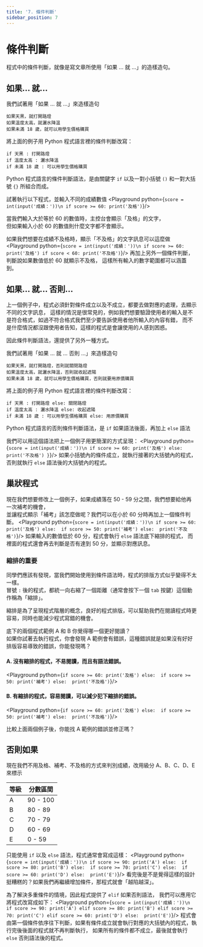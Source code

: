 ```yaml
---
title: '7. 條件判斷'
sidebar_position: 7
---
```


# 條件判斷
程式中的條件判斷，就像是寫文章所使用「如果 ... 就 ...」的造樣造句。

## 如果... 就...
我們試著用「如果 ... 就 ...」來造樣造句
```
如果天黑，就打開路燈
如果溫度太高，就灑水降溫
如果未滿 18 歲，就可以用學生價格購買
```

將上面的例子用 Python 程式語言裡的條件判斷改寫：
```
if 天黑 : 打開路燈
if 溫度太高 : 灑水降溫
if 未滿 18 歲 : 可以用學生價格購買
```

Python 程式語言的條件判斷語法，是由關鍵字 `if` 以及一對小括號 `()` 和一對大括號 `{}` 所組合而成。

試著執行以下程式，並輸入不同的成績數值
<Playground python={`
score = int(input('成績：'))\n
if score >= 60:
    print('及格')
`}/>

當我們輸入大於等於 60 的數值時，主控台會顯示「及格」的文字，<br/>但如果輸入小於 60 的數值則什麼文字都不會顯示。

如果我們想要在成績不及格時，顯示「不及格」的文字訊息可以這麼做
<Playground python={`
score = int(input('成績：'))\n
if score >= 60:
    print('及格')
if score < 60:
    print('不及格')
`}/>
再加上另外一個條件判斷，判斷說如果數值低於 60 就顯示不及格，
這樣所有輸入的數字範圍都可以涵蓋到。

## 如果... 就... 否則...
上一個例子中，程式必須針對條件成立以及不成立，都要去做對應的處理，去顯示不同的文字訊息，
這樣的情況是很常見的，例如我們想要驗證使用者的輸入是不是符合格式，如過不符合格式我們至少要告訴使用者他所輸入的內容有錯，
而不是什麼情況都沒跟使用者告知，這樣的程式是會讓使用的人感到困惑。

因此條件判斷語法，還提供了另外一種方式。

我們試著用「如果 ... 就 ... 否則 ...」來造樣造句
```
如果天黑，就打開路燈，否則就關閉路燈
如果溫度太高，就灑水降溫，否則就收起遮陽
如果未滿 18 歲，就可以用學生價格購買，否則就要用原價購買
```
將上面的例子用 Python 程式語言裡的條件判斷改寫：
```
if 天黑 : 打開路燈 else: 關閉路燈
if 溫度太高 : 灑水降溫 else: 收起遮陽
if 未滿 18 歲 : 可以用學生價格購買 else: 用原價購買
```
Python 程式語言的否則條件判斷語法，是 `if` 如果語法後面，再加上 `else` 語法

我們可以用這個語法把上一個例子用更簡潔的方式呈現：
<Playground python={`
score = int(input('成績：'))\n
if score >= 60:
    print('及格')
else: 
    print('不及格')
}
`}/>
如果小括號內的條件成立，就執行接著的大括號內的程式，否則就執行 `else` 語法後的大括號內的程式。

## 巢狀程式
現在我們想要修改上一個例子，如果成績落在 50 - 59 分之間，我們想要給他再一次補考的機會，<br/>
並讓程式顯示「補考」該怎麼做呢？我們可以在小於 60 分時再加上一個條件判斷。
<Playground python={`
score = int(input('成績：'))\n
if score >= 60:
    print('及格')
else: 
    if score >= 50:
        print('補考')
    else: 
        print('不及格')
`}/>
如果輸入的數值低於 60 分，程式會執行 `else` 語法底下縮排的程式，
而裡面的程式還會再去判斷是否有達到 50 分，並顯示對應訊息。

### 縮排的重要
同學們應該有發現，當我們開始使用到條件語法時，程式的排版方式似乎變得不太一樣。<br/>
冒號 `:` 後的程式，都統一向右縮了一個距離（通常會按下一個 `tab` 按鍵）這個動作稱為「縮排」。

縮排是為了呈現程式階層的概念，良好的程式排版，可以幫助我們在閱讀程式時更容易，同時也能減少程式寫錯的機會。

底下的兩個程式範例 A 和 B 你覺得哪一個更好閱讀？<br/>
如果你試著去執行程式，你會發現 A 範例會有錯誤，這種錯誤就是如果沒有好好排版容易導致的錯誤，你能發現嗎？

#### A. 沒有縮排的程式，不易閱讀，而且有語法錯誤。
<Playground python={`
if score >= 60:
    print('及格')
else: 
if score >= 50:
    print('補考')
else: 
    print('不及格')
`}/>

#### B. 有縮排的程式，容易閱讀，可以減少犯下縮排的錯誤。
<Playground python={`
if score >= 60:
    print('及格')
else: 
    if score >= 50:
        print('補考')
    else: 
        print('不及格')
`}/>

比較上面兩個例子後，你能找 A 範例的錯誤並修正嗎？<br/>

## 否則如果
現在我們不用及格、補考、不及格的方式來判別成績，改用級分 A、B、C、D、E 來標示

|等級|分數區間|
|-|-|
|A|90 - 100|
|B|80 - 89|
|C|70 - 79|
|D|60 - 69|
|E|0 - 59|

只能使用 `if` 以及 `else` 語法，程式通常會寫成這樣：
<Playground python={`
score = int(input('成績：'))\n
if score >= 90:
    print('A')
else: 
    if score >= 80:
        print('B')
    else: 
        if score >= 70:
            print('C')
        else: 
            if score >= 60:
                print('D')
            else: 
                print('E')
`}/>
看完後是不是覺得這樣的設計挺糟糕的？如果我們再繼續增加條件，那程式就會「越陷越深」。

為了解決多重條件的情境，因此程式提供了 `elif` 如果否則語法，
我們可以應用它將程式改寫成如下：
<Playground python={`
score = int(input('成績：'))\n
if score >= 90:
    print('A')
elif score >= 80:
    print('B')
elif score >= 70:
    print('C')
elif score >= 60:
    print('D')
else: 
    print('E')
`}/>
程式會由第一個條件依序往下判斷，如果有條件成立就會執行對應的大括號內的程式，執行完後後面的程式就不再判斷執行，
如果所有的條件都不成立，最後就會執行 `else` 否則語法後的程式。